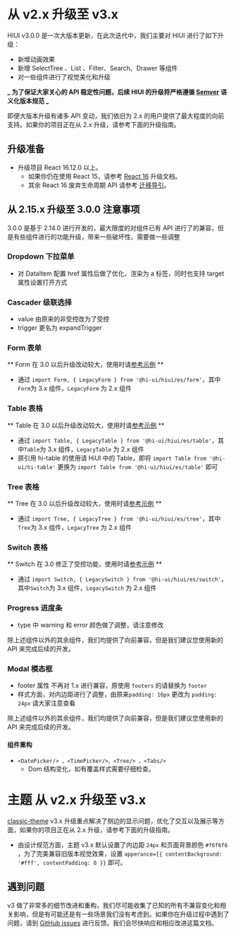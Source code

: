 # 从 v2.x 升级至 v3.x

HIUI v3.0.0 是一次大版本更新，在此次迭代中，我们主要对 HIUI 进行了如下升级：

- 新增动画效果
- 新增 SelectTree 、List 、Filter、Search、Drawer 等组件
- 对一些组件进行了视觉美化和升级

**_ 为了保证大家关心的 API 稳定性问题，后续 HIUI 的升级将严格遵循 [Semver](https://semver.org/lang/zh-CN/) 语义化版本规范 _**

即便大版本升级有诸多 API 变动，我们依旧为 2.x 的用户提供了最大程度的向前支持。如果你的项目正在从 2.x 升级，请参考下面的升级指南。

## 升级准备

- 升级项目 React 16.12.0 以上。
  - 如果你仍在使用 React 15，请参考 [React 16](https://reactjs.org/blog/2017/09/26/react-v16.0.html#breaking-changes) 升级文档。
  - 其余 React 16 废弃生命周期 API 请参考 [迁移导引](https://reactjs.org/blog/2018/03/27/update-on-async-rendering.html#gradual-migration-path)。

## 从 2.15.x 升级至 3.0.0 注意事项

3.0.0 是基于 2.14.0 进行开发的，最大限度的对组件已有 API 进行了的兼容，但是有些组件进行的功能升级，带来一些破坏性，需要做一些调整

### Dropdown 下拉菜单

- 对 DataItem 配置 href 属性后做了优化，渲染为 a 标签，同时也支持 target 属性设置打开方式

### Cascader 级联选择

- value 由原来的非受控改为了受控
- trigger 更名为 expandTrigger

### Form 表单

** Form 在 3.0 以后升级改动较大，使用时请[参考示例](https://infra.mioffice.cn/hiui/next/zh-CN/docs/form) **

- 通过 `import Form, { LegacyForm } from '@hi-ui/hiui/es/form'`，其中`Form`为 3.x 组件，`LegacyForm` 为 2.x 组件

### Table 表格

** Table 在 3.0 以后升级改动较大，使用时请[参考示例](https://infra.mioffice.cn/hiui/next/zh-CN/docs/table) **

- 通过 `import Table, { LegacyTable } from '@hi-ui/hiui/es/table'`，其中`Table`为 3.x 组件，`LegacyTable` 为 2.x 组件
- 原引用 hi-table 的使用请 HiUI 中的 Table，即将 `import Table from '@hi-ui/hi-table'` 更换为 `import Table from '@hi-ui/hiui/es/table'` 即可

### Tree 表格

** Tree 在 3.0 以后升级改动较大，使用时请[参考示例](https://infra.mioffice.cn/hiui/next/zh-CN/docs/tree) **

- 通过 `import Tree, { LegacyTree } from '@hi-ui/hiui/es/tree'`，其中`Tree`为 3.x 组件，`LegacyTree` 为 2.x 组件

### Switch 表格

** Switch 在 3.0 修正了受控功能，使用时请[参考示例](https://infra.mioffice.cn/hiui/next/zh-CN/docs/switch) **

- 通过 `import Switch, { LegacySwitch } from '@hi-ui/hiui/es/switch'`，其中`Switch`为 3.x 组件，`LegacySwitch` 为 2.x 组件

### Progress 进度条

- type 中 warning 和 error 颜色做了调整，请注意修改

除上述组件以外的其余组件，我们均提供了向前兼容，但是我们建议您使用新的 API 来完成后续的开发。

### Modal 模态框

- footer 属性 不再对 1.x 进行兼容，原使用 `footers` 的请替换为 `footer`
- 样式方面，对内边距进行了调整，由原来`padding: 16px` 更改为 `padding: 24px` 请大家注意查看

除上述组件以外的其余组件，我们均提供了向前兼容，但是我们建议您使用新的 API 来完成后续的开发。

#### 组件重构

- `<DatePicker/> 、<TimePicker/>、<Tree/> 、<Tabs/>`
  - Dom 结构变化，如有覆盖样式需要仔细检查。

# 主题 从 v2.x 升级至 v3.x

[classic-theme](https://github.com/hiui-group/classic-theme) v3.x 升级重点解决了侧边的显示问题，优化了交互以及展示等方面，如果你的项目正在从 2.x 升级，请参考下面的升级指南。

- 由设计规范方面，主题 v3.x 默认设置了内边距 `24px` 和页面背景颜色 `#f6f6f6` ，为了完美兼容旧版本视觉效果，设置 `apperance={{ contentBackground: '#fff', contentPadding: 0 }}` 即可。

## 遇到问题

v3 做了非常多的细节改进和重构，我们尽可能收集了已知的所有不兼容变化和相关影响，但是有可能还是有一些场景我们没有考虑到。如果你在升级过程中遇到了问题，请到 [GitHub issues](https://github.com/XiaoMi/hiui/issues/new/choose) 进行反馈。我们会尽快响应和相应改进这篇文档。
